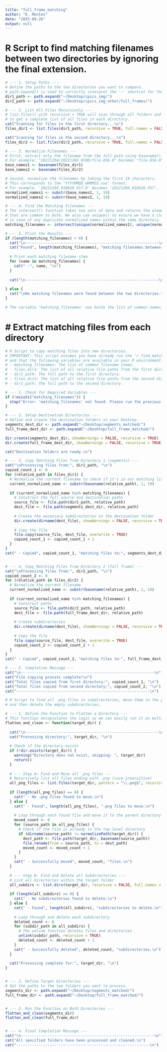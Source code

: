 ```yaml
---
title: "full_frame_matching"
author: "E. Montes"
date: "2025-09-26"
output: null
---
```


# R Script to find matching filenames between two directories by ignoring the final extension.
```r
# --- 1. Setup Paths ---
# Define the paths to the two directories you want to compare.
# path.expand() is used to correctly interpret the '~' shortcut for the home directory.
dir1_path <- path.expand("~/Desktop/cpics_img/")
dir2_path <- path.expand("~/Desktop/cpics_img_other/full_frames/")

# --- 2. List All Files Recursively ---
# list.files() with recursive = TRUE will scan through all folders and subfolders
# to get a complete list of all files in each directory.
cat("Scanning for files in the first directory...\n")
files_dir1 <- list.files(dir1_path, recursive = TRUE, full.names = FALSE) # Using FALSE to get relative paths

cat("Scanning for files in the second directory...\n")
files_dir2 <- list.files(dir2_path, recursive = TRUE, full.names = FALSE)

# --- 3. Normalize Filenames ---
# First, extract only the filename from the full path using basename().
# For example: "20221204/20221204_0100/file.856.0" becomes "file.856.0".
base_names1 <- basename(files_dir1)
base_names2 <- basename(files_dir2)

# Second, normalize the filenames by taking the first 19 characters.
# This corresponds to the 'YYYYMMDD_HHMMSS.xxx' format.
# For example, '20221204_010628.557.0' becomes '20221204_010628.557'.
normalized_names1 <- substr(base_names1, 1, 19)
normalized_names2 <- substr(base_names2, 1, 19)

# --- 4. Find the Matching Filenames ---
# The intersect() function takes two sets of data and returns the elements
# that are common to both. We also use unique() to ensure we have a clean list
# in case of any duplicate normalized names within the same directory.
matching_filenames <- intersect(unique(normalized_names1), unique(normalized_names2))

# --- 5. Print the Results ---
if (length(matching_filenames) > 0) {
  cat("\n------------------------------------------------------------\n")
  cat("Found", length(matching_filenames), "matching filenames between the two directories:\n\n")
  
  # Print each matching filename stem
  for (name in matching_filenames) {
    cat(" -", name, "\n")
  }
  
  cat("\n------------------------------------------------------------\n")
  
} else {
  cat("\nNo matching filenames were found between the two directories.\n")
}

# The variable 'matching_filenames' now holds the list of common names.

```

# # Extract matching files from each directory
```r
# R Script to copy matching files into new directories.
# IMPORTANT: This script assumes you have already run the 'r_find_matching_files.R' script
# and that the following variables are available in your R environment:
# - matching_filenames: The list of common filename stems.
# - files_dir1: The list of all relative file paths from the first directory.
# - dir1_path: The full path to the first directory.
# - files_dir2: The list of all relative file paths from the second directory.
# - dir2_path: The full path to the second directory.

# --- 1. Check for Required Variables ---
if (!exists("matching_filenames")) {
  stop("Error: 'matching_filenames' not found. Please run the previous script first.")
}

# --- 2. Setup Destination Directories ---
# Define and create the destination folders on your Desktop.
segments_dest_dir <- path.expand("~/Desktop/segments_matched/")
full_frame_dest_dir <- path.expand("~/Desktop/full_frame_matched/")

dir.create(segments_dest_dir, showWarnings = FALSE, recursive = TRUE)
dir.create(full_frame_dest_dir, showWarnings = FALSE, recursive = TRUE)

cat("Destination folders are ready.\n")

# --- 3. Copy Matching Files from Directory 1 (segments) ---
cat("\nProcessing files from:", dir1_path, "\n")
copied_count_1 <- 0
for (relative_path in files_dir1) {
  # Normalize the current filename to check if it's in our matching list
  current_normalized_name <- substr(basename(relative_path), 1, 19)
  
  if (current_normalized_name %in% matching_filenames) {
    # Construct the full source and destination paths
    source_file <- file.path(dir1_path, relative_path)
    dest_file <- file.path(segments_dest_dir, relative_path)
    
    # Create the necessary subdirectories in the destination folder
    dir.create(dirname(dest_file), showWarnings = FALSE, recursive = TRUE)
    
    # Copy the file
    file.copy(source_file, dest_file, overwrite = TRUE)
    copied_count_1 <- copied_count_1 + 1
  }
}
cat(" - Copied", copied_count_1, "matching files to:", segments_dest_dir, "\n")


# --- 4. Copy Matching Files from Directory 2 (full frame) ---
cat("\nProcessing files from:", dir2_path, "\n")
copied_count_2 <- 0
for (relative_path in files_dir2) {
  # Normalize the current filename
  current_normalized_name <- substr(basename(relative_path), 1, 19)
  
  if (current_normalized_name %in% matching_filenames) {
    # Construct paths
    source_file <- file.path(dir2_path, relative_path)
    dest_file <- file.path(full_frame_dest_dir, relative_path)
    
    # Create subdirectories
    dir.create(dirname(dest_file), showWarnings = FALSE, recursive = TRUE)
    
    # Copy the file
    file.copy(source_file, dest_file, overwrite = TRUE)
    copied_count_2 <- copied_count_2 + 1
  }
}
cat(" - Copied", copied_count_2, "matching files to:", full_frame_dest_dir, "\n")

# --- 5. Completion Message ---
cat("\n------------------------------------------------------------\n")
cat("File copying process complete!\n")
cat("Total files copied from first directory:", copied_count_1, "\n")
cat("Total files copied from second directory:", copied_count_2, "\n")
cat("------------------------------------------------------------\n")

# R Script to find all .png files in subdirectories, move them to the parent folder,
# and then delete the empty subdirectories.

# --- 1. Define the Function to Flatten a Directory ---
# This function encapsulates the logic so we can easily run it on multiple folders.
flatten_and_clean <- function(target_dir) {
  
  cat("\n------------------------------------------------------------\n")
  cat("Processing directory:", target_dir, "\n")
  
  # Check if the directory exists
  if (!dir.exists(target_dir)) {
    warning("Directory does not exist, skipping: ", target_dir)
    return()
  }
  
  # --- Step A: Find and Move all .png files ---
  # Recursively list all files ending with .png (case-insensitive)
  all_png_files <- list.files(target_dir, pattern = "\\.png$", recursive = TRUE, full.names = TRUE, ignore.case = TRUE)
  
  if (length(all_png_files) == 0) {
    cat(" - No .png files found to move.\n")
  } else {
    cat(" - Found", length(all_png_files), ".png files to move.\n")
    
    # Loop through each found file and move it to the parent directory
    moved_count <- 0
    for (source_path in all_png_files) {
      # Check if the file is already in the top-level directory
      if (dirname(source_path) != normalizePath(target_dir)) {
        dest_path <- file.path(target_dir, basename(source_path))
        file.rename(from = source_path, to = dest_path)
        moved_count <- moved_count + 1
      }
    }
    cat(" - Successfully moved", moved_count, "files.\n")
  }
  
  # --- Step B: Find and Delete all Subdirectories ---
  # List all directories within the target folder
  all_subdirs <- list.dirs(target_dir, recursive = FALSE, full.names = TRUE)
  
  if (length(all_subdirs) == 0) {
    cat(" - No subdirectories found to delete.\n")
  } else {
    cat(" - Found", length(all_subdirs), "subdirectories to delete.\n")
    
    # Loop through and delete each subdirectory
    deleted_count <- 0
    for (subdir_path in all_subdirs) {
      # The unlink function deletes files and directories
      unlink(subdir_path, recursive = TRUE)
      deleted_count <- deleted_count + 1
    }
    cat(" - Successfully deleted", deleted_count, "subdirectories.\n")
  }
  
  cat("Processing complete for:", target_dir, "\n")
}


# --- 2. Define Target Directories ---
# Set the paths to the two folders you want to process.
segments_dir <- path.expand("~/Desktop/segments_matched/")
full_frame_dir <- path.expand("~/Desktop/full_frame_matched/")


# --- 3. Run the Function on Both Directories ---
flatten_and_clean(segments_dir)
flatten_and_clean(full_frame_dir)


# --- 4. Final Completion Message ---
cat("\n------------------------------------------------------------\n")
cat("All specified folders have been processed and cleaned.\n")
cat("------------------------------------------------------------\n")

```


